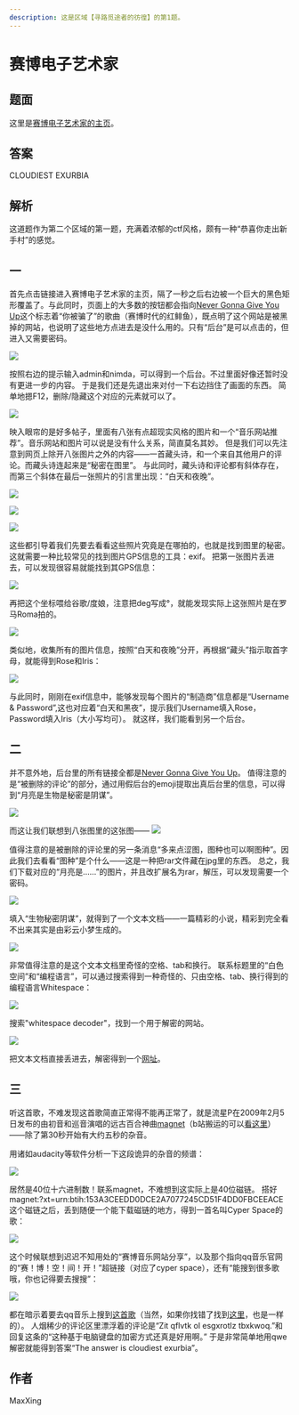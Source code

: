 ```yaml
---
description: 这是区域【寻路觅途者的彷徨】的第1题。
---
```


# 赛博电子艺术家

## 题面

这里是[赛博电子艺术家的主页](http://lab.maxxsoft.net/puzzle/cyberelec/)。

## 答案

CLOUDIEST EXURBIA

## 解析

这道题作为第二个区域的第一题，充满着浓郁的ctf风格，颇有一种“恭喜你走出新手村”的感觉。





## 一



首先点击链接进入赛博电子艺术家的主页，隔了一秒之后右边被一个巨大的黑色矩形覆盖了。与此同时，页面上的大多数的按钮都会指向[Never Gonna Give You Up](https://www.bilibili.com/video/BV1GJ411x7h7)这个标志着“你被骗了”的歌曲（赛博时代的红鲱鱼），既点明了这个网站是被黑掉的网站，也说明了这些地方点进去是没什么用的。只有“后台”是可以点击的，但进入又需要密码。

![](./01-sai-bo-dian-zi-yi-shu-jia.assets/image_2.webp)

按照右边的提示输入admin和nimda，可以得到一个后台。不过里面好像还暂时没有更进一步的内容。
于是我们还是先退出来对付一下右边挡住了画面的东西。
简单地摁F12，删除/隐藏这个对应的元素就可以了。

![](./01-sai-bo-dian-zi-yi-shu-jia.assets/image_3.webp)

映入眼帘的是好多帖子，里面有八张有点超现实风格的图片和一个“音乐网站推荐”。音乐网站和图片可以说是没有什么关系，简直莫名其妙。
但是我们可以先注意到网页上除开八张图片之外的内容——一首藏头诗，和一个来自其他用户的评论。而藏头诗连起来是“秘密在图里”。
与此同时，藏头诗和评论都有斜体存在，而第三个斜体在最后一张照片的引言里出现：“白天和夜晚”。

![](./01-sai-bo-dian-zi-yi-shu-jia.assets/image_4.webp)

![](./01-sai-bo-dian-zi-yi-shu-jia.assets/image_5.webp)

![](./01-sai-bo-dian-zi-yi-shu-jia.assets/image_6.webp)

这些都引导着我们先要去看看这些照片究竟是在哪拍的，也就是找到图里的秘密。这就需要一种比较常见的找到图片GPS信息的工具：exif。
把第一张图片丢进去，可以发现很容易就能找到其GPS信息：

![](./01-sai-bo-dian-zi-yi-shu-jia.assets/image_7.webp)

再把这个坐标喂给谷歌/度娘，注意把deg写成°，就能发现实际上这张照片是在罗马Roma拍的。

![](./01-sai-bo-dian-zi-yi-shu-jia.assets/image_8.webp)

类似地，收集所有的图片信息，按照“白天和夜晚”分开，再根据“藏头”指示取首字母，就能得到Rose和Iris：

![](./01-sai-bo-dian-zi-yi-shu-jia.assets/image_9.webp)

与此同时，刚刚在exif信息中，能够发现每个图片的“制造商”信息都是“Username & Password”,这也对应着“白天和黑夜”，提示我们Username填入Rose，Password填入Iris（大小写均可）。
就这样，我们能看到另一个后台。





## 二



并不意外地，后台里的所有链接全都是[Never Gonna Give You Up](https://www.bilibili.com/video/BV1GJ411x7h7)。
值得注意的是“被删除的评论”的部分，通过用假后台的emoji提取出真后台里的信息，可以得到“月亮是生物是秘密是阴谋”。

![](./01-sai-bo-dian-zi-yi-shu-jia.assets/image_1.webp)

而这让我们联想到八张图里的这张图——
![](./01-sai-bo-dian-zi-yi-shu-jia.assets/image_11.webp)

值得注意的是被删除的评论里的另一条消息“多来点涩图，图种也可以啊图种”。因此我们去看看“图种”是个什么——这是一种把rar文件藏在jpg里的东西。
总之，我们下载对应的“月亮是……”的图片，并且改扩展名为rar，解压，可以发现需要一个密码。

![](./01-sai-bo-dian-zi-yi-shu-jia.assets/image_12.webp)

填入“生物秘密阴谋”，就得到了一个文本文档——一篇精彩的小说，精彩到完全看不出来其实是由彩云小梦生成的。

![](./01-sai-bo-dian-zi-yi-shu-jia.assets/image_13.webp)

非常值得注意的是这个文本文档里奇怪的空格、tab和换行。
联系标题里的“白色空间”和“编程语言”，可以通过搜索得到一种奇怪的、只由空格、tab、换行得到的编程语言Whitespace：

![](./01-sai-bo-dian-zi-yi-shu-jia.assets/image_14.webp)

搜索"whitespace decoder"，找到一个用于解密的网站。

![](./01-sai-bo-dian-zi-yi-shu-jia.assets/image_15.webp)

把文本文档直接丢进去，解密得到一个[网址](http://lab-maxxsoft-net-static.smartgslb.com/puzzle/cyberelec/noom\_krad.mp3)。

## 三

听这首歌，不难发现这首歌简直正常得不能再正常了，就是流星P在2009年2月5日发布的由初音和巡音演唱的远古百合神曲[magnet](https://www.nicovideo.jp/watch/sm6909505?ref=search\_key\_video\&playlist=eyJ0eXBlIjoic2VhcmNoIiwiY29udGV4dCI6eyJrZXl3b3JkIjoibWFnbmV0Iiwic29ydEtleSI6ImhvdCIsInNvcnRPcmRlciI6Im5vbmUiLCJwYWdlIjoxLCJwYWdlU2l6ZSI6MzJ9fQ\&ss\_pos=1\&ss\_id=5640228e-41c7-4e13-aacd-21ffd6434328)（b站搬运的可以[看这里](https://www.bilibili.com/video/BV1xx411c7UF?spm\_id\_from=333.337.search-card.all.click\&vd\_source=88cf0454fc7f6f440fd8e75f180f5eb2)）——除了第30秒开始有大约五秒的杂音。

用诸如audacity等软件分析一下这段诡异的杂音的频谱：

![](./01-sai-bo-dian-zi-yi-shu-jia.assets/image_16.webp)

居然是40位十六进制数！联系magnet，不难想到这实际上是40位磁链。
搭好magnet:?xt=urn:btih:153A3CEEDD0DCE2A7077245CD51F4DD0FBCEEACE 这个磁链之后，丢到随便一个能下载磁链的地方，得到一首名叫Cyper Space的歌：

![](./01-sai-bo-dian-zi-yi-shu-jia.assets/image_17.webp)

这个时候联想到迟迟不知用处的“赛博音乐网站分享”，以及那个指向qq音乐官网的“赛！博！空！间！开！”超链接（对应了cyper space），还有“能搜到很多歌哦，你也记得要去搜搜”：

![](./01-sai-bo-dian-zi-yi-shu-jia.assets/image_18.webp)

都在暗示着要去qq音乐上搜到[这首歌](https://y.qq.com/n/ryqq/songDetail/001ADyKr46L6SS)（当然，如果你找错了找到[这里](https://y.qq.com/n/ryqq/songDetail/001aHZdQ10K2fZ)，也是一样的）。
人烟稀少的评论区里漂浮着的评论是“Zit qflvtk ol esgxrotlz tbxkwoq.”和回复这条的“这种基于电脑键盘的加密方式还真是好用啊。”
于是非常简单地用qwe解密就能得到答案“The answer is cloudiest exurbia”。

## 作者

MaxXing

